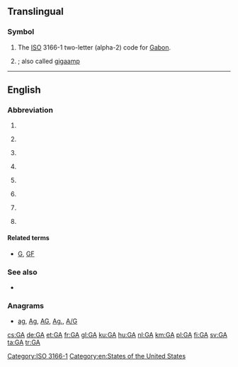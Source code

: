 {{also|Appendix:Variations of "ga"}}
==Translingual==
{{wikipedia}}

===Symbol===
{{head|mul|symbol}}

# The [[ISO]] 3166-1 two-letter (alpha-2) code for [[Gabon]].
# {{SI-unit-abb|giga|ampere|[[electrical current]]}}; also called [[gigaamp]]

[[Category:ISO 3166-1]]

----

==English==

===Abbreviation===
{{rfc-header|Abbreviation}}
{{en-abbr}}

# {{abbreviation of|general availability|lang=en}}
# {{context|aviation|general|lang=en}} {{abbreviation of|general aviation|lang=en}}
# {{context|linguistics|lang=en}} {{abbreviation of|General American|lang=en}}
# {{context|netball|lang=en}} {{abbreviation of|goal attack|lang=en}}
# {{context|chiefly|US|lang=en}} {{abbreviation of|Georgia|lang=en}}
# {{context|software|lang=en}} {{abbreviation of|genetic algorithm|lang=en}}
# {{context|sports|lang=en}} {{abbreviation of|[[goals]] [[against]]|lang=en}}
# {{context|[[TTY]]|lang=en}} {{abbreviation of|go ahead|lang=en}}

====Related terms====
* {{sense|sports}} [[G]], [[GF]]

===See also===
* {{projectlink|wikipedia|Genetic algorithm}}

===Anagrams===
* [[ag#English|ag]], [[Ag#English|Ag]], [[AG#English|AG]], [[Ag.#English|Ag.]], [[A/G#English|A/G]]

[[Category:en:States of the United States]]

[[cs:GA]]
[[de:GA]]
[[et:GA]]
[[fr:GA]]
[[gl:GA]]
[[ku:GA]]
[[hu:GA]]
[[nl:GA]]
[[km:GA]]
[[pl:GA]]
[[fi:GA]]
[[sv:GA]]
[[ta:GA]]
[[tr:GA]]